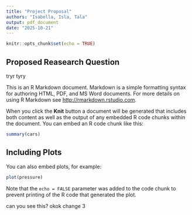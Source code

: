 ---
title: "Project Proposal"
authors: "Isabella, Isla, Tala"
output: pdf_document
date: "2025-10-21"
---

```{r setup, include=FALSE}
knitr::opts_chunk$set(echo = TRUE)
```

## Proposed Reasearch Question 
tryr tyry

This is an R Markdown document. Markdown is a simple formatting syntax for authoring HTML, PDF, and MS Word documents. For more details on using R Markdown see <http://rmarkdown.rstudio.com>.

When you click the **Knit** button a document will be generated that includes both content as well as the output of any embedded R code chunks within the document. You can embed an R code chunk like this:

```{r cars}
summary(cars)
```

## Including Plots

You can also embed plots, for example:

```{r pressure, echo=FALSE}
plot(pressure)
```

Note that the `echo = FALSE` parameter was added to the code chunk to prevent printing of the R code that generated the plot.


can you see this?
okok
change 3

